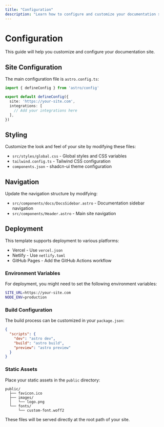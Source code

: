 ```yaml
---
title: "Configuration"
description: "Learn how to configure and customize your documentation site."
---
```




<DocsLayout title={frontmatter.title} description={frontmatter.description}>

# Configuration

This guide will help you customize and configure your documentation site.

## Site Configuration

The main configuration file is `astro.config.ts`:

```typescript
import { defineConfig } from 'astro/config'

export default defineConfig({
  site: 'https://your-site.com',
  integrations: [
    // Add your integrations here
  ],
})
```

## Styling

Customize the look and feel of your site by modifying these files:

- `src/styles/global.css` - Global styles and CSS variables
- `tailwind.config.ts` - Tailwind CSS configuration
- `components.json` - shadcn-ui theme configuration

## Navigation

Update the navigation structure by modifying:

- `src/components/docs/DocsSidebar.astro` - Documentation sidebar navigation
- `src/components/Header.astro` - Main site navigation

## Deployment

This template supports deployment to various platforms:

- Vercel - Use `vercel.json`
- Netlify - Use `netlify.toml`
- GitHub Pages - Add the GitHub Actions workflow

### Environment Variables

For deployment, you might need to set the following environment variables:

```bash
SITE_URL=https://your-site.com
NODE_ENV=production
```

### Build Configuration

The build process can be customized in your `package.json`:

```json
{
  "scripts": {
    "dev": "astro dev",
    "build": "astro build",
    "preview": "astro preview"
  }
}
```

### Static Assets

Place your static assets in the `public` directory:

```
public/
  ├── favicon.ico
  ├── images/
  │   └── logo.png
  └── fonts/
      └── custom-font.woff2
```

These files will be served directly at the root path of your site.

</DocsLayout>